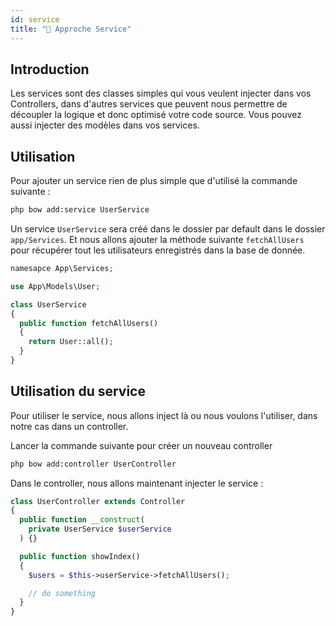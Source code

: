 ```yaml
---
id: service
title: "🏢 Approche Service"
---
```



## Introduction

Les services sont des classes simples qui vous veulent injecter dans vos Controllers, dans d'autres services que peuvent nous permettre de découpler la logique et donc optimisé votre code source.
Vous pouvez aussi injecter des modèles dans vos services.

## Utilisation

Pour ajouter un service rien de plus simple que d'utilisé la commande suivante :

```bash
php bow add:service UserService
```

Un service `UserService` sera créé dans le dossier par default dans le dossier `app/Services`. Et nous allons ajouter la méthode suivante `fetchAllUsers` pour récupérer tout les utilisateurs enregistrés dans la base de donnée.

```php title="app/Services/UserService"
namesapce App\Services;

use App\Models\User;

class UserService
{
  public function fetchAllUsers()
  {
    return User::all();
  }
}
```

## Utilisation du service

Pour utiliser le service, nous allons inject là ou nous voulons l'utiliser, dans notre cas dans un controller.

Lancer la commande suivante pour créer un nouveau controller

```bash
php bow add:controller UserController
```

Dans le controller, nous allons maintenant injecter le service :

```php
class UserController extends Controller
{
  public function __construct(
    private UserService $userService 
  ) {}

  public function showIndex()
  {
    $users = $this->userService->fetchAllUsers();

    // do something
  }
}
```

<SuggestionFeature />
